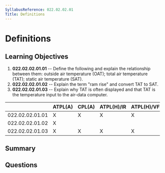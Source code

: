 ```yaml
---
SyllabusReference: 022.02.02.01
Title: Definitions
---
```


# Definitions

## Learning Objectives

1. **022.02.02.01.01** -- Define the following and explain the relationship
   between them: outside air temperature (OAT); total air temperature (TAT);
   static air temperature (SAT).
2. **022.02.02.01.02** -- Explain the term "ram rise" and convert TAT to SAT.
3. **022.02.02.01.03** -- Explain why TAT is often displayed and that TAT is the
   temperature input to the air-data computer.

|                 | ATPL(A) | CPL(A) | ATPL(H)/IR | ATPL(H)/VFR | CPL(H) | IR  | CBIR(A) |
| --------------- | ------- | ------ | ---------- | ----------- | ------ | --- | ------- |
| 022.02.02.01.01 | X       | X      | X          | X           | X      | X   | X       |
| 022.02.02.01.02 | X       |        |            |             |        | X   |         |
| 022.02.02.01.03 | X       | X      | X          | X           | X      | X   | X       |

## Summary

## Questions
